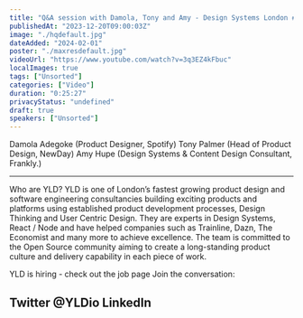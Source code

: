 ```yaml
---
title: "Q&A session with Damola, Tony and Amy - Design Systems London #8 - December 2023"
publishedAt: "2023-12-20T09:00:03Z"
image: "./hqdefault.jpg"
dateAdded: "2024-02-01"
poster: "./maxresdefault.jpg"
videoUrl: "https://www.youtube.com/watch?v=3q3EZ4kFbuc"
localImages: true
tags: ["Unsorted"]
categories: ["Video"]
duration: "0:25:27"
privacyStatus: "undefined"
draft: true
speakers: ["Unsorted"]
---
```

Damola Adegoke (Product Designer, Spotify)
Tony Palmer (Head of Product Design, NewDay)
Amy Hupe (Design Systems & Content Design Consultant, Frankly.)

---

Who are YLD?
YLD is one of London’s fastest growing product design and software engineering consultancies building exciting products and platforms using established product development processes, Design Thinking and User Centric Design. They are experts in Design Systems, React / Node and have helped companies such as Trainline, Dazn, The Economist and many more to achieve excellence.
The team is committed to the Open Source community aiming to create a long-standing product culture and delivery capability in each piece of work.

YLD is hiring - check out the job page
Join the conversation:

Twitter @YLDio
LinkedIn
------
